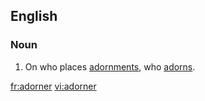 ==English==

===Noun===
{{en-noun}}

# On who places [[adornment]]s, who [[adorn]]s.

[[fr:adorner]]
[[vi:adorner]]